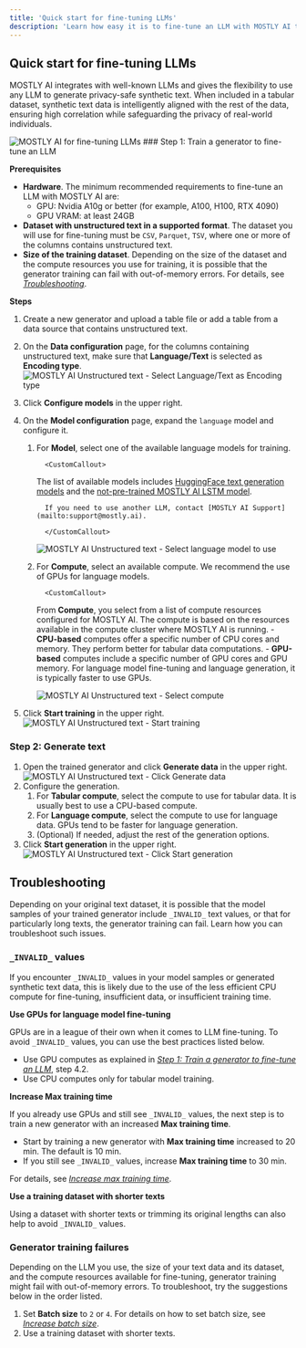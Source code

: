 ```yaml
---
title: 'Quick start for fine-tuning LLMs'
description: 'Learn how easy it is to fine-tune an LLM with MOSTLY AI to train and generate unstructured synthetic text data.'
---
```



## Quick start for fine-tuning LLMs

MOSTLY AI integrates with well-known LLMs and gives the flexibility to use any LLM to generate privacy-safe synthetic text. When included in a tabular dataset, synthetic text data is intelligently aligned with the rest of the data, ensuring high correlation while safeguarding the privacy of real-world individuals.

<Image src="/docimages/quickstart/unstructured-text/splash-unstructured-text.webp" alt="MOSTLY AI for fine-tuning LLMs" width={800} height={300} />

<Steps>
### Step 1: Train a generator to fine-tune an LLM

**Prerequisites**

- **Hardware**. The minimum recommended requirements to fine-tune an LLM with MOSTLY AI are:
  - GPU: Nvidia A10g or better (for example, A100, H100, RTX 4090)
  - GPU VRAM: at least 24GB
- **Dataset with unstructured text in a supported format**. The dataset you will use for fine-tuning must be `CSV`, `Parquet`, `TSV`, where one or more of the columns contains unstructured text.
- **Size of the training dataset**. Depending on the size of the dataset and the compute resources you use for training, it is possible that the generator training can fail with out-of-memory errors. For details, see [_Troubleshooting_](#troubleshooting).

**Steps**

1.  Create a new generator and upload a table file or add a table from a data source that contains unstructured text.
2.  On the **Data configuration** page, for the columns containing unstructured text, make sure that **Language/Text** is selected as **Encoding type**.
    <Image src="/docimages/quickstart/unstructured-text/01-generator-configuration-01-select-language-text.webp" alt="MOSTLY AI Unstructured text - Select Language/Text as Encoding type" width={800} height={300} />
3.  Click **Configure models** in the upper right.
4.  On the **Model configuration** page, expand the `language` model and configure it.
    1.  For **Model**, select one of the available language models for training.

              <CustomCallout>

        The list of available models includes [HuggingFace text generation models](/generators/configure/set-encoding-types#huggingface-text-models) and the [not-pre-trained MOSTLY AI LSTM model](/generators/configure/set-encoding-types#mostly-ai-lstm).

              If you need to use another LLM, contact [MOSTLY AI Support](mailto:support@mostly.ai).

              </CustomCallout>

        <Image src="/docimages/quickstart/unstructured-text/01-generator-configuration-02-select-language-model.webp" alt="MOSTLY AI Unstructured text - Select language model to use" width={800} height={300} />

    2.  For **Compute**, select an available compute. We recommend the use of GPUs for language models.

              <CustomCallout>

        From **Compute**, you select from a list of compute resources configured for MOSTLY AI. The compute is based on the resources available in the compute cluster where MOSTLY AI is running. - **CPU-based** computes offer a specific number of CPU cores and memory. They perform better for tabular data computations. - **GPU-based** computes include a specific number of GPU cores and GPU memory. For language model fine-tuning and language generation, it is typically faster to use GPUs.

        </CustomCallout>

        <Image src="/docimages/quickstart/unstructured-text/01-generator-configuration-03-select-compute.webp" alt="MOSTLY AI Unstructured text - Select compute" width={800} height={300} />

5.  Click **Start training** in the upper right.
    <Image src="/docimages/quickstart/unstructured-text/01-generator-configuration-04-click-start-training.webp" alt="MOSTLY AI Unstructured text - Start training" width={800} height={300} />

### Step 2: Generate text

1. Open the trained generator and click **Generate data** in the upper right.
   <Image src="/docimages/quickstart/unstructured-text/02-generate-unstructured-text-01-click-generate-data.webp" alt="MOSTLY AI Unstructured text - Click Generate data" width={800} height={300} />
2. Configure the generation.
   1. For **Tabular compute**, select the compute to use for tabular data. It is usually best to use a CPU-based compute.
   2. For **Language compute**, select the compute to use for language data. GPUs tend to be faster for language generation.
   3. (Optional) If needed, adjust the rest of the generation options.
3. Click **Start generation** in the upper right.
   <Image src="/docimages/quickstart/unstructured-text/02-generate-unstructured-text-02-click-start-generation.webp" alt="MOSTLY AI Unstructured text - Click Start generation" width={800} height={300} />

</Steps>

## Troubleshooting

Depending on your original text dataset, it is possible that the model samples of your trained generator include `_INVALID_` text values, or that for particularly long texts, the generator training can fail. Learn how you can troubleshoot such issues.

### `_INVALID_` values

If you encounter `_INVALID_` values in your model samples or generated synthetic text data, this is likely due to the use of the less efficient CPU compute for fine-tuning, insufficient data, or insufficient training time.

**Use GPUs for language model fine-tuning**

GPUs are in a league of their own when it comes to LLM fine-tuning. To avoid `_INVALID_` values, you can use the best practices listed below.

- Use GPU computes as explained in [_Step 1: Train a generator to fine-tune an LLM_](#step-1-train-a-generator-to-fine-tune-an-llm), step 4.2.
- Use CPU computes only for tabular model training.

**Increase Max training time**

If you already use GPUs and still see `_INVALID_` values, the next step is to train a new generator with an increased **Max training time**.

- Start by training a new generator with **Max training time** increased to 20 min. The default is 10 min.
- If you still see `_INVALID_` values, increase **Max training time** to 30 min.

For details, see [_Increase max training time_](/generators/configure/improve-model-accuracy#use-the-accuracy-preset-to-increase-training-time).

**Use a training dataset with shorter texts**

Using a dataset with shorter texts or trimming its original lengths can also help to avoid `_INVALID_` values.

### Generator training failures

Depending on the LLM you use, the size of your text data and its dataset, and the compute resources available for fine-tuning, generator training might fail with out-of-memory errors. To troubleshoot, try the suggestions below in the order listed.

1. Set **Batch size** to `2` or `4`. For details on how to set batch size, see [_Increase batch size_](/generators/configure/speed-up-training#increase-batch-size).
2. Use a training dataset with shorter texts.
